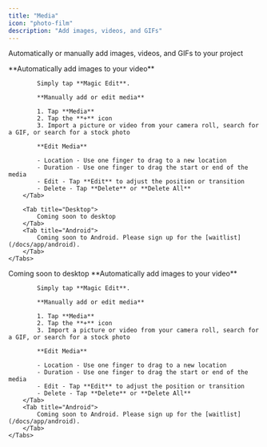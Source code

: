 ```yaml
---
title: "Media"
icon: "photo-film"
description: "Add images, videos, and GIFs"
---
```


Automatically or manually add images, videos, and GIFs to your project

<div id="ios-tab">
    <Tabs>
        <Tab title="iOS">
            **Automatically add images to your video**

            Simply tap **Magic Edit**.

            **Manually add or edit media**

            1. Tap **Media**
            2. Tap the **+** icon
            3. Import a picture or video from your camera roll, search for a GIF, or search for a stock photo

            **Edit Media**

            - Location - Use one finger to drag to a new location
            - Duration - Use one finger to drag the start or end of the media
            - Edit - Tap **Edit** to adjust the position or transition
            - Delete - Tap **Delete** or **Delete All**
        </Tab>

        <Tab title="Desktop">
            Coming soon to desktop
        </Tab>
        <Tab title="Android">
            Coming soon to Android. Please sign up for the [waitlist](/docs/app/android).
        </Tab>
    </Tabs>
</div>

<div id="desktop-tab">
    <Tabs>
        <Tab title="Desktop">
            Coming soon to desktop
        </Tab>
        <Tab title="iOS">
            **Automatically add images to your video**

            Simply tap **Magic Edit**.

            **Manually add or edit media**

            1. Tap **Media**
            2. Tap the **+** icon
            3. Import a picture or video from your camera roll, search for a GIF, or search for a stock photo

            **Edit Media**

            - Location - Use one finger to drag to a new location
            - Duration - Use one finger to drag the start or end of the media
            - Edit - Tap **Edit** to adjust the position or transition
            - Delete - Tap **Delete** or **Delete All**
        </Tab>
        <Tab title="Android">
            Coming soon to Android. Please sign up for the [waitlist](/docs/app/android).
        </Tab>
    </Tabs>
</div>